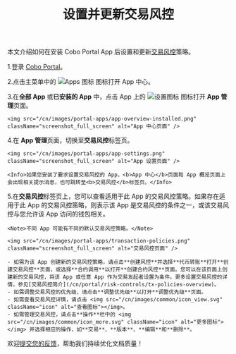 ﻿---
title: "设置并更新交易风控"
sidebarTitle: "设置并更新交易风控"
description: "介绍如何在安装 Cobo Portal App 后设置和更新交易风控。"
---

本文介绍如何在安装 Cobo Portal App 后设置和更新[交易风控](/cn/portal/risk-controls/tx-policies-overview)策略。

1.登录 [Cobo Portal](https://portal.cobo.com/login)。

2.点击主菜单中的 <img src="/en/images/common/icon_apps.svg" className="icon" alt="Apps 图标"></img> 图标打开 App 中心。

3.在**全部 App** 或**已安装的 App** 中，点击 App 上的 <img src="/en/images/common/icon_advanced.svg" className="icon" alt="设置图标"></img> 图标打开 **App 管理**页面。

    <img src="/cn/images/portal-apps/app-overview-installed.png" className="screenshot_full_screen" alt="App 中心页面" />

4.在 **App 管理**页面，切换至**交易风控**标签页。

    <img src="/cn/images/portal-apps/app-settings.png" className="screenshot_full_screen" alt="App 设置页面" />

    <Info>如果您安装了要求设置交易风控的 App，<b>App 中心</b>页面和 App 概览页面上会出现相关提示消息，也可跳转至<b>交易风控</b>标签页。</Info>

5.在**交易风控**标签页上，您可以查看适用于此 App 的交易风控策略。如果存在适用于此 App 的交易风控策略，则表示该 App 是交易风控的条件之一，或该交易风控与您允许该 App 访问的钱包相关。
    
    <Note>不同 App 可能有不同的默认交易风控策略。</Note>

    <img src="/cn/images/portal-apps/transaction-policies.png" className="screenshot_full_screen" alt="交易风控页面" />

    - 如需为该 App 创建新的交易风控策略，请点击**创建风控**并选择**代币转账**打开**创建交易风控**页面，或选择**合约调用**以打开**创建合约风控**页面。您可以在该页面上创建新的交易风控，将该 App 或任意 App 作为交易发起者设置为条件。更多设置交易风控的详情，参见[交易风控简介](/cn/portal/risk-controls/tx-policies-overview)。
    - 如需调整交易风控的优先级，请点击**调整优先级**以打开**调整优先级**页面。
    - 如需查看交易风控详情，请点击 <img src="/cn/images/common/icon_view.svg" className="icon" alt="查看图标"></img>。
    - 如需管理交易风控，请点击**操作**栏中的 <img src="/cn/images/common/icon_more.svg" className="icon" alt="更多图标"></img> 并选择相应的操作，如**交易**、**版本**、**编辑**和**删除**。

<Tip>欢迎[提交您的反馈](https://forms.zohopublic.com/cobo/form/DocumentFeedbackForm/formperma/QvLOhxJv1_JMsJ-1dleZ8Itb_7rzN-LtgvsDdxosoVI?referrername=manuals)，帮助我们持续优化文档质量！</Tip>